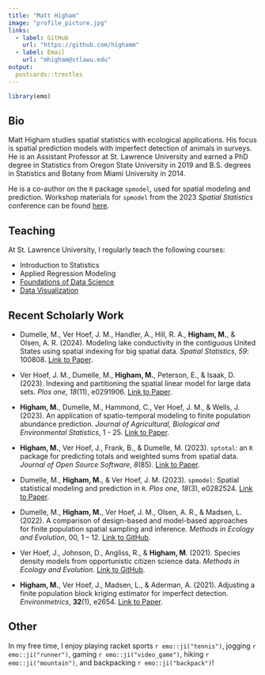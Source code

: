 ```yaml
---
title: "Matt Higham"
image: "profile_picture.jpg"
links:
  - label: GitHub
    url: "https://github.com/highamm"
  - label: Email
    url: "mhigham@stlawu.edu"
output:
  postcards::trestles
---
```

 
```r
library(emo)
```

## Bio

Matt Higham studies spatial statistics with ecological applications. His focus is spatial prediction models with imperfect detection of animals in surveys. He is an Assistant Professor at St. Lawrence University and earned a PhD degree in Statistics from Oregon State University in 2019 and B.S. degrees in Statistics and Botany from Miami University in 2014. 

He is a co-author on the `R` package `spmodel`, used for spatial modeling and prediction. Workshop materials for `spmodel` from the 2023 _Spatial Statistics_ conference can be found <a href="https://usepa.github.io/spmodel.spatialstat2023/" target="_blank">here</a>.

## Teaching

At St. Lawrence University, I regularly teach the following courses:

* Introduction to Statistics
* Applied Regression Modeling
* <a href="https://highamm.github.io/ds234_quarto/" target="_blank">Foundations of Data Science</a> 
* <a href="https://highamm.github.io/dataviz334/" target="_blank">Data Visualization</a>  

## Recent Scholarly Work

* Dumelle, M., Ver Hoef, J. M., Handler, A., Hill, R. A., **Higham, M.**, & Olsen, A. R. (2024). Modeling lake conductivity in the contiguous United States using spatial indexing for big spatial data. _Spatial Statistics_, _59_: 100808. <a href="https://www.sciencedirect.com/science/article/pii/S2211675323000830" target="_blank">Link to Paper</a>.

* Ver Hoef, J. M., Dumelle, M., __Higham, M.__, Peterson, E., & Isaak, D. (2023). Indexing and partitioning the spatial linear model for large data sets. _Plos one_, _18_(11), e0291906. <a href="https://doi.org/10.1371/journal.pone.0291906" target="_blank">Link to Paper</a>.

* __Higham, M.__, Dumelle, M., Hammond, C., Ver Hoef, J. M., & Wells, J. (2023). An application of spatio-temporal modeling to finite population abundance prediction. _Journal of Agricultural, Biological and Environmental Statistics_, 1 - 25. <a href="https://link.springer.com/article/10.1007/s13253-023-00565-y" target="_blank">Link to Paper</a>. 

* __Higham, M.__, Ver Hoef, J., Frank, B., & Dumelle, M. (2023). `sptotal`: an `R` package for predicting totals and weighted sums from spatial data. _Journal of Open Source Software_, _8_(85). <a href="https://joss.theoj.org/papers/10.21105/joss.05363.pdf" target="_blank">Link to Paper</a>.

* Dumelle, M., __Higham, M.__, & Ver Hoef, J. M. (2023). `spmodel`: Spatial statistical modeling and prediction in `R`. _Plos one_, _18_(3), e0282524. <a href="https://journals.plos.org/plosone/article?id=10.1371/journal.pone.0282524" target="_blank">Link to Paper</a>.

* Dumelle, M., __Higham, M.__, Ver Hoef, J. M., Olsen, A. R., & Madsen, L. (2022). A comparison of design-based and model-based approaches for finite population spatial sampling and inference. _Methods in Ecology and Evolution_, 00, 1 – 12. <a href="https://github.com/USEPA/DvMsp" target="_blank">Link to GitHub</a>.

* Ver Hoef, J., Johnson, D., Angliss, R., & __Higham, M__. (2021). Species density models from opportunistic citizen science data. _Methods in Ecology and Evolution_. <a href="https://github.com/highamm/POP" target="_blank">Link to GitHub</a>.

* __Higham, M.__, Ver Hoef, J., Madsen, L., & Aderman, A. (2021). Adjusting a finite population block kriging estimator for imperfect detection. _Environmetrics_, __32__(1), e2654. <a href="https://onlinelibrary.wiley.com/doi/epdf/10.1002/env.2654" target="_blank">Link to Paper</a>. 

<!-- *  __Higham, M.__, Ver Hoef, J., Frank, B. \& Dumelle, M. (Version 0.1.0 Accepted to CRAN 2020, Version 1.0.0 Accepted to CRAN 2021). _`sptotal`: Predicting Totals and Weighted Sums from Spatial Data._. <a href="https://highamm.github.io/sptotal/reference/index.html" target="_blank">Link to Package Website</a>. -->

<!-- Please see my <a href="https://github.com/highamm" target="_blank">GitHub site</a> for other work. -->

## Other

In my free time, I enjoy playing racket sports `r emo::ji("tennis")`, jogging `r emo::ji("runner")`, gaming `r emo::ji("video_game")`, hiking `r emo::ji("mountain")`, and backpacking `r emo::ji("backpack")`!

<br>
